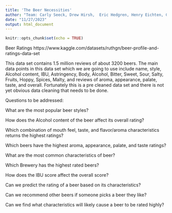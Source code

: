 ```yaml
---
title: 'The Beer Necessities'
author: "Team: Carly Seeck, Drew Hirsh,  Eric Hedgren, Henry Eichten, Gavin Fisher"
date: "11/27/2023"
output: html_document
---
```


```r
knitr::opts_chunk$set(echo = TRUE)
```

Beer Ratings
https://www.kaggle.com/datasets/ruthgn/beer-profile-and-ratings-data-set 

This data set contains 1.5 million reviews of about 3200 beers. The main data points in this data set which we are going to use include name, style, Alcohol content, IBU, Astringency, Body, Alcohol, Bitter, Sweet, Sour, Salty, Fruits, Hoppy, Spices, Malty, and reviews of aroma, appearance, palate, taste, and overall. Fortunately this is a pre cleaned data set and there is not yet obvious data cleaning that needs to be done.


Questions to be addressed:

What are the most popular beer styles?

How does the Alcohol content of the beer affect its overall rating?

Which combination of mouth feel, taste, and flavor/aroma characteristics returns the highest ratings?

Which beers have the highest aroma, appearance, palate, and taste ratings?

What are the most common characteristics of beer?

Which Brewery has the highest rated beers?

How does the IBU score affect the overall score?

Can we predict the rating of a beer based on its characteristics?

Can we recommend other beers if someone picks a beer they like?

Can we find what characteristics will likely cause a beer to be rated highly?
